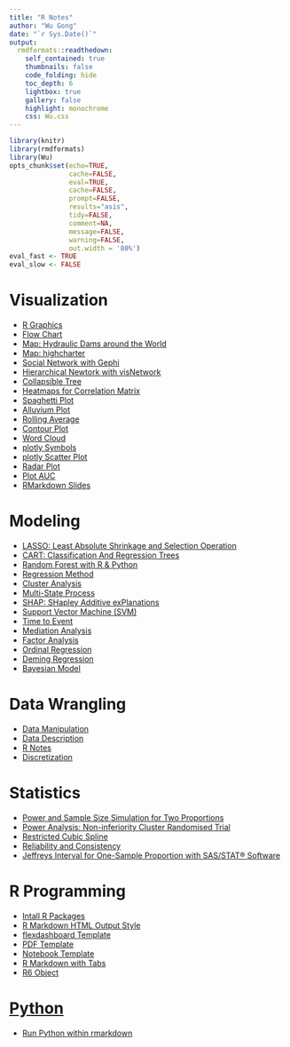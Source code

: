 ```yaml
---
title: "R Notes"
author: "Wu Gong"
date: "`r Sys.Date()`"
output:
  rmdformats::readthedown:
    self_contained: true
    thumbnails: false
    code_folding: hide
    toc_depth: 6
    lightbox: true
    gallery: false
    highlight: monochrome
    css: Wu.css
---
```





```r
library(knitr)
library(rmdformats)
library(Wu)
opts_chunk$set(echo=TRUE,
               cache=FALSE,
               eval=TRUE,
               cache=FALSE,
               prompt=FALSE,
               results="asis",
               tidy=FALSE,
               comment=NA,
               message=FALSE,
               warning=FALSE,
               out.width = '80%')
eval_fast <- TRUE
eval_slow <- FALSE
```






# Visualization
 * [R Graphics](graph.html)
 * [Flow Chart](flowchart.html)
 * [Map: Hydraulic Dams around the World](hydraulic_dams_around_the_world.html)
 * [Map: highcharter](map_highcharter.html)
 * [Social Network with Gephi](network_Gephi.html)
 * [Hierarchical Newtork with visNetwork](network_visNetwork.html)
 * [Collapsible Tree](collapsible_tree.html)
 * [Heatmaps for Correlation Matrix](heatmap_correlation.html)
 * [Spaghetti Plot](spaghetti_plot.html)
 * [Alluvium Plot](alluvium.html)
 * [Rolling Average](rolling_average.html)
 * [Contour Plot](contour_plot.html)
 * [Word Cloud](word_cloud.html)
 * [plotly Symbols](plotly_symbols.html)
 * [plotly Scatter Plot](plotly_scatterplot.html)
 * [Radar Plot](radar_plot.html)
 * [Plot AUC](plot_auc.html)
 * [RMarkdown Slides](rmarkdown_slides.html)


# Modeling


 * [LASSO: Least Absolute Shrinkage and Selection Operation](lasso.html)
 * [CART: Classification And Regression Trees](cart.html)
 * [Random Forest with R & Python](randomforest.html)
 * [Regression Method](regression.html)
 * [Cluster Analysis](clustering.html)
 * [Multi-State Process](multi_state.html)
 * [SHAP: SHapley Additive exPlanations](shap.html)
 * [Support Vector Machine (SVM)](support_vector_machine.html)
 * [Time to Event](time_to_event.html)
 * [Mediation Analysis](mediation_analysis.html)
 * [Factor Analysis](factor_analysis.html)
 * [Ordinal Regression](ordinal_regression.html)
 * [Deming Regression](Deming_regression.html)
 * [Bayesian Model](Bayesian_model.html)

# Data Wrangling
 * [Data Manipulation](data_manipulation.html)
 * [Data Description](data_description.html)
 * [R Notes](r_notes.html)
 * [Discretization](discretization.html)

# Statistics
 * [Power and Sample Size Simulation for Two Proportions](simulation_proportion.html)
 * [Power Analysis: Non-inferiority Cluster Randomised Trial](power_analysis.html)
 * [Restricted Cubic Spline](restricted_cubic_spline.html)
 * [Reliability and Consistency](reliability_and_consistency.html)
 * [Jeffreys Interval for One-Sample Proportion with SAS/STAT® Software](https://support.sas.com/resources/papers/proceedings15/3020-2015.pdf)


# R Programming
 * [Intall R Packages](install_packages.html)
 * [R Markdown HTML Output Style](style.html) 
 * [flexdashboard Template](template_flexdashboard.html)
 * [PDF Template](template_pdf.pdf)
 * [Notebook Template](template_notebook.html)
 * [R Markdown with Tabs](rmarkdown_with_tabs.html)
 * [R6 Object](R6.html) 

# [Python](python.html)

 * [Run Python within rmarkdown](python.html)
